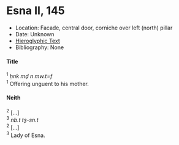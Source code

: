 # Esna II, 145 {-}

<style>
  .col2 {
    columns: 2 300px;         /* number of columns and width in pixels*/
    -webkit-columns: 2 300px; /* chrome, safari */
    -moz-columns: 2 300px;    /* firefox */
    -webkit-column-break-inside: avoid;
    -page-break-inside: avoid;
    -break-inside: avoid;
  }

</style>


- Location: Facade, central door, corniche over left (north) pillar
- Date: Unknown
- [Hieroglyphic Text](https://www.ifao.egnet.net/uploads/publications/enligne/Temples-Esna002.pdf#page=329){target="_blank"}
- Bibliography: None

#### Title {-}
<div class="col2">
| ^1^ *ḥnk mḏ n mw.t=f*  
| ^1^ Offering unguent to his mother.  

</div>

#### Neith {-}
<div class="col2">
| ^2^ [...]  
| ^3^ *nb.t tȝ-sn.t*  
| ^2^ [...]  
| ^3^ Lady of Esna.
</div>